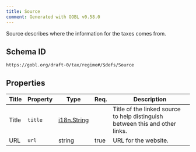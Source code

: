 ```yaml
---
title: Source
comment: Generated with GOBL v0.58.0
---
```


Source describes where the information for the taxes comes from.

## Schema ID

`https://gobl.org/draft-0/tax/regime#/$defs/Source`

## Properties

| Title | Property | Type                                | Req. | Description                                                                  |
|-------|----------|-------------------------------------|------|------------------------------------------------------------------------------|
| Title | `title`  | [i18n.String](/draft-0/i18n/string) |      | Title of the linked source to help distinguish between this and other links. |
| URL   | `url`    | string                              | true | URL for the website.                                                         |

